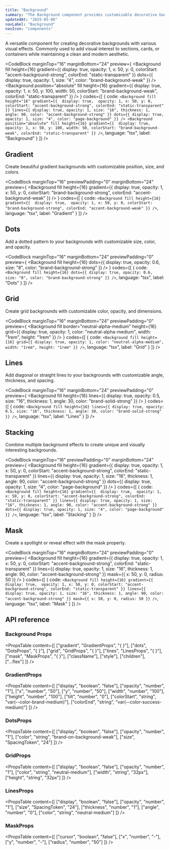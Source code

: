```yaml
---
title: "Background"
summary: "The Background component provides customizable decorative backgrounds with gradients, dots, grids, lines, and masking effects."
updatedAt: "2025-05-08"
navLabel: "Background"
navIcon: "components"
---
```


A versatile component for creating decorative backgrounds with various visual effects. Commonly used to add visual interest to sections, cards, or containers while maintaining a clean and modern aesthetic.

<CodeBlock
  marginTop="16"
  marginBottom="24"
  preview={
    <Column fillWidth radius="l" border="neutral-alpha-medium" overflow="hidden">
      <Background
        fill
        height={16}
        gradient={{ 
          display: true, 
          opacity: 1,
          x: 50,
          y: 0,
          colorStart: "accent-background-strong",
          colorEnd: "static-transparent"
        }}
        dots={{
          display: true,
          opacity: 1,
          size: "4",
          color: "brand-background-weak"
        }}
      />
			<Background
        position="absolute"
				fill
        height={16}
        gradient={{ 
          display: true, 
          opacity: 1,
          x: 50,
          y: 100,
					width: 50,
          colorStart: "brand-background-weak",
          colorEnd: "static-transparent"
        }}
      />
    </Column>
  }
  codes={[
    {
      code:
`<Background
    fill
    height="16"
    gradient={{ 
			display: true, 
			opacity: 1,
			x: 50,
			y: 0,
			colorStart: "accent-background-strong",
			colorEnd: "static-transparent"
    }}
    lines={{
			display: true,
			opacity: 1,
			size: "16",
			thickness: 1,
			angle: 90,
			color: "accent-background-strong"
    }}
    dots={{
			display: true,
			opacity: 1,
			size: "4",
			color: "page-background"
    }}
/>
<Background
		position="absolute"
		fill
		height={16}
		gradient={{ 
			display: true, 
			opacity: 1,
			x: 50,
			y: 100,
			width: 50,
			colorStart: "brand-background-weak",
			colorEnd: "static-transparent"
		}}
/>`,
      language: "tsx",
      label: "Background"
    }
  ]}
/>

## Gradient

Create beautiful gradient backgrounds with customizable position, size, and colors.

<CodeBlock
  marginTop="16"
  previewPadding="0"
  marginBottom="24"
  preview={
    <Column fillWidth>
      <Background
        fill
				height={16}
        gradient={{ 
          display: true, 
          opacity: 1,
          x: 50,
          y: 0,
          colorStart: "brand-background-strong",
          colorEnd: "accent-background-weak"
        }}
      />
    </Column>
  }
  codes={[
    {
      code:
`<Background
		fill
		height={16}
		gradient={{ 
			display: true, 
			opacity: 1,
			x: 50,
			y: 0,
			colorStart: "brand-background-strong",
			colorEnd: "accent-background-weak"
		}}
/>`,
      language: "tsx",
      label: "Gradient"
    }
  ]}
/>

## Dots

Add a dotted pattern to your backgrounds with customizable size, color, and opacity.

<CodeBlock
  marginTop="16"
  marginBottom="24"
  previewPadding="0"
  preview={
		<Background
			fill
			height={16}
			dots={{
				display: true,
				opacity: 0.6,
				size: "8",
				color: "brand-background-strong"
			}}
		/>
  }
  codes={[
    {
      code:
`<Background
		fill
		height={16}
		dots={{
			display: true,
			opacity: 0.6,
			size: "8",
			color: "brand-background-strong"
		}}
/>`,
      language: "tsx",
      label: "Dots"
    }
  ]}
/>

## Grid

Create grid backgrounds with customizable color, opacity, and dimensions.

<CodeBlock
  marginTop="16"
  marginBottom="24"
	previewPadding="0"
  preview={
    <Background
      fill
      border="neutral-alpha-medium"
      height={16}
      grid={{
        display: true,
        opacity: 1,
        color: "neutral-alpha-medium",
        width: "1rem",
        height: "1rem"
      }}
    />
  }
  codes={[
    {
      code:
`<Background
		fill
		height={16}
		grid={{
			display: true,
			opacity: 1,
			color: "neutral-alpha-medium",
			width: "1rem",
			height: "1rem"
		}}
/>`,
      language: "tsx",
      label: "Grid"
    }
  ]}
/>

## Lines

Add diagonal or straight lines to your backgrounds with customizable angle, thickness, and spacing.

<CodeBlock
  marginTop="16"
  marginBottom="24"
	previewPadding="0"
  preview={
    <Column fillWidth gap="16">
      <Background
        fill
        height={16}
        lines={{
          display: true,
          opacity: 0.5,
          size: "16",
          thickness: 1,
          angle: 30,
          color: "brand-solid-strong"
        }}
      />
    </Column>
  }
  codes={[
    {
      code:
`<Background
		fill
		height={16}
		lines={{
			display: true,
			opacity: 0.5,
			size: "16",
			thickness: 1,
			angle: 30,
			color: "brand-solid-strong"
		}}
/>`,
      language: "tsx",
      label: "Lines"
    }
  ]}
/>

## Stacking

Combine multiple background effects to create unique and visually interesting backgrounds.

<CodeBlock
  marginTop="16"
  previewPadding="0"
  marginBottom="24"
  preview={
    <Background
			fill
			height={16}
			gradient={{ 
				display: true, 
				opacity: 1,
				x: 50,
				y: 0,
				colorStart: "accent-background-strong",
				colorEnd: "static-transparent"
			}}
			lines={{
				display: true,
				opacity: 1,
				size: "16",
				thickness: 1,
				angle: 90,
				color: "accent-background-strong"
			}}
			dots={{
				display: true,
				opacity: 1,
				size: "4",
				color: "page-background"
			}}
		/>
  }
  codes={[
    {
      code:
`<Background
    fill
    height={16}
    gradient={{ 
      display: true, 
      opacity: 1,
      x: 50,
      y: 0,
      colorStart: "accent-background-strong",
      colorEnd: "static-transparent"
    }}
    lines={{
      display: true,
      opacity: 1,
      size: "16",
      thickness: 1,
      angle: 90,
      color: "accent-background-strong"
    }}
    dots={{
      display: true,
      opacity: 1,
      size: "4",
      color: "page-background"
    }}
/>`,
      language: "tsx",
      label: "Stacking"
    }
  ]}
/>

## Mask

Create a spotlight or reveal effect with the mask property.

<CodeBlock
  marginTop="16"
  marginBottom="24"
  previewPadding="0"
  preview={
    <Background
			fill
			height={16}
			gradient={{ 
				display: true, 
				opacity: 1,
				x: 50,
				y: 0,
				colorStart: "accent-background-strong",
				colorEnd: "static-transparent"
			}}
			lines={{
				display: true,
				opacity: 1,
				size: "16",
				thickness: 1,
				angle: 90,
				color: "accent-background-strong"
			}}
			mask={{
				x: 50,
				y: 0,
				radius: 50
			}}
		/>
  }
  codes={[
    {
      code:
`<Background
		fill
		height={16}
		gradient={{ 
			display: true, 
			opacity: 1,
			x: 50,
			y: 0,
			colorStart: "accent-background-strong",
			colorEnd: "static-transparent"
		}}
		lines={{
			display: true,
			opacity: 1,
			size: "16",
			thickness: 1,
			angle: 90,
			color: "accent-background-strong"
		}}
		mask={{
			x: 50,
			y: 0,
			radius: 50
		}}
/>`,
      language: "tsx",
      label: "Mask"
    }
  ]}
/>

## API reference

### Background Props

<PropsTable
  content={[
    ["gradient", "GradientProps", "{ }"],
    ["dots", "DotsProps", "{ }"],
    ["grid", "GridProps", "{ }"],
    ["lines", "LinesProps", "{ }"],
    ["mask", "MaskProps", "{ }"],
    ["className"],
    ["style"],
    ["children"],
    ["...flex"]
  ]}
/>

### GradientProps

<PropsTable
  content={[
    ["display", "boolean", "false"],
    ["opacity", "number", "1"],
    ["x", "number", "50"],
    ["y", "number", "50"],
    ["width", "number", "100"],
    ["height", "number", "100"],
    ["tilt", "number", "0"],
    ["colorStart", "string", "var(--color-brand-medium)"],
    ["colorEnd", "string", "var(--color-success-medium)"]
  ]}
/>

### DotsProps

<PropsTable
  content={[
    ["display", "boolean", "false"],
    ["opacity", "number", "1"],
    ["color", "string", "brand-on-background-weak"],
    ["size", "SpacingToken", "24"]
  ]}
/>

### GridProps

<PropsTable
  content={[
    ["display", "boolean", "false"],
    ["opacity", "number", "1"],
    ["color", "string", "neutral-medium"],
    ["width", "string", "32px"],
    ["height", "string", "32px"]
  ]}
/>

### LinesProps

<PropsTable
  content={[
    ["display", "boolean", "false"],
    ["opacity", "number", "1"],
    ["size", "SpacingToken", "24"],
    ["thickness", "number", "1"],
    ["angle", "number", "0"],
    ["color", "string", "neutral-medium"]
  ]}
/>

### MaskProps

<PropsTable
  content={[
    ["cursor", "boolean", "false"],
    ["x", "number", "-"],
    ["y", "number", "-"],
    ["radius", "number", "50"]
  ]}
/>